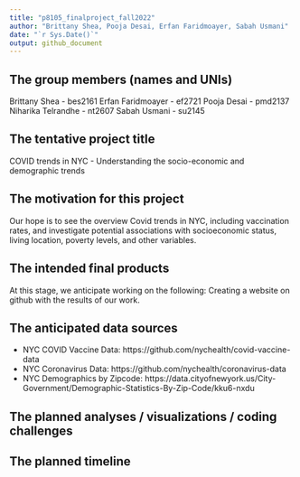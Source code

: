 ```yaml
---
title: "p8105_finalproject_fall2022"
author: "Brittany Shea, Pooja Desai, Erfan Faridmoayer, Sabah Usmani"
date: "`r Sys.Date()`"
output: github_document
---
```


## The group members (names and UNIs)
Brittany Shea - bes2161
Erfan Faridmoayer - ef2721
Pooja Desai - pmd2137
Niharika Telrandhe - nt2607
Sabah Usmani - su2145
 
## The tentative project title
COVID trends in NYC - Understanding the socio-economic and demographic trends
 
## The motivation for this project
Our hope is to see the overview Covid trends in NYC, including vaccination rates, and investigate potential associations with socioeconomic status, living location, poverty levels, and other variables.
 
## The intended final products
At this stage, we anticipate working on the following:
Creating a website on github with the results of our work. 
 
## The anticipated data sources
 -  NYC COVID Vaccine Data:  https://github.com/nychealth/covid-vaccine-data 
 - NYC Coronavirus Data: https://github.com/nychealth/coronavirus-data 
 - NYC Demographics by Zipcode: https://data.cityofnewyork.us/City-Government/Demographic-Statistics-By-Zip-Code/kku6-nxdu 
 
## The planned analyses / visualizations / coding challenges
 
## The planned timeline



